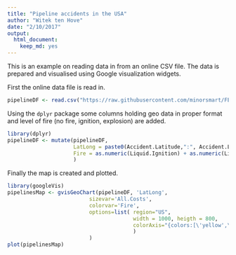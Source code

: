 ```yaml
---
title: "Pipeline accidents in the USA"
author: "Witek ten Hove"
date: "2/10/2017"
output: 
  html_document: 
    keep_md: yes
---
```


This is an example on reading data in from an online CSV file. The data is prepared and visualised using Google visualization widgets.

First the online data file is read in.

```r
pipelineDF <- read.csv("https://raw.githubusercontent.com/minorsmart/FEB2017/master/Witek/Pipelines/database.csv")
```

Using the `dplyr` package some columns holding geo data in proper format and level of fire (no fire, ignition, explosion) are added.

```r
library(dplyr)
pipelineDF <- mutate(pipelineDF,
                     LatLong = paste0(Accident.Latitude,":", Accident.Longitude),
                     Fire = as.numeric(Liquid.Ignition) + as.numeric(Liquid.Explosion)
                     )
```
Finally the map is created and plotted.
 
```r
library(googleVis)
pipelinesMap <- gvisGeoChart(pipelineDF, 'LatLong', 
                          sizevar='All.Costs',
                          colorvar='Fire',
                          options=list( region="US",
                                        width = 1000, heigth = 800,
                                        colorAxis="{colors:[\'yellow',\'red']}"
                                        )
                          )
plot(pipelinesMap)
```

